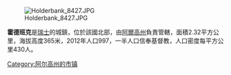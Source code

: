 [[Image:Holderbank_8427.JPG|right]]

'''霍德班克'''是[[瑞士|瑞士]]的城鎮，位於該國北部，由[[阿爾高州|阿爾高州]]負責管轄，面積2.32平方公里，海拔高度365米，2012年人口997，一半人口信奉基督教，人口密度每平方公里430人。

{{Switzerland-geo-stub}}
[[Category:阿尔高州的市镇|Category:阿尔高州的市镇]]